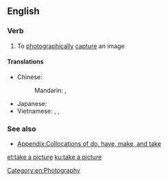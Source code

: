 ==English==

===Verb===
{{en-verb|head=[[take]] a [[picture]]|takes a picture|taking a picture|took a picture|taken a picture}}

# {{label|en|idiomatic}} To [[photographically]] [[capture]] an image

====Translations====
{{trans-top|to photographically capture an image}}
* Chinese:
*: Mandarin: {{t+|cmn|照相|tr=ná|sc=Hani}}, {{t+|cmn|照相|tr=qǔ|sc=Hani}}
* Japanese: {{t+|ja|撮る|tr=とる, toru}}
* Vietnamese: {{t+|vi|chụp hình}}, {{t+|vi|chụp ảnh}}, {{t+|vi|chụp}}
{{trans-bottom}}

===See also===
* [[Appendix:Collocations of do, have, make, and take]]

[[Category:en:Photography]]

[[et:take a picture]]
[[ku:take a picture]]